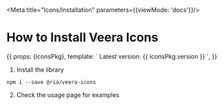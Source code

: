 
<Meta title="Icons/Installation" parameters={{viewMode: 'docs'}}/>

# How to Install Veera Icons

<Story name="Installation">
  {{
    props: {iconsPkg},
    template: `
      Latest version: {{ iconsPkg.version }}
    `,
  }}
</Story>

1. Install the library
```
npm i --save @ria/veera-icons
```

2. Check the usage page for examples
